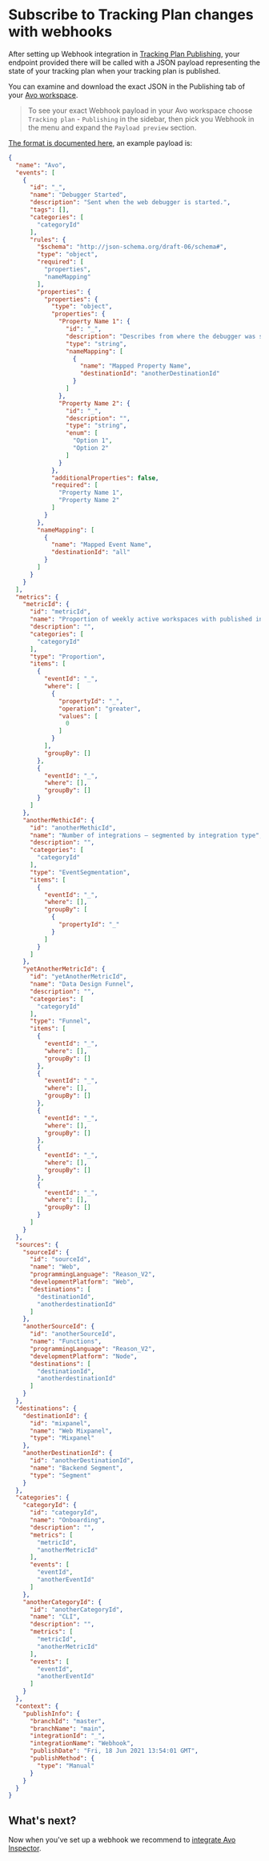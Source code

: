 # Subscribe to Tracking Plan changes with webhooks

After setting up Webhook integration in [Tracking Plan Publishing](/publishing/publishing/overview), your endpoint provided there will be called with a JSON payload representing the state of your tracking plan when your tracking plan is published.

You can examine and download the exact JSON in the Publishing tab of your [Avo workspace](https://www.avo.app/schemas/).

> To see your exact Webhook payload in your Avo workspace choose `Tracking plan` - `Publishing` in the sidebar, then pick you Webhook in the menu and expand the `Payload preview` section.

[The format is documented here](/publishing/publishing/overview#tracking-plan-model), an example payload is:

```JSON
{
  "name": "Avo",
  "events": [
    {
      "id": "_",
      "name": "Debugger Started",
      "description": "Sent when the web debugger is started.",
      "tags": [],
      "categories": [
        "categoryId"
      ],
      "rules": {
        "$schema": "http://json-schema.org/draft-06/schema#",
        "type": "object",
        "required": [
          "properties",
          "nameMapping"
        ],
        "properties": {
          "properties": {
            "type": "object",
            "properties": {
              "Property Name 1": {
                "id": "_",
                "description": "Describes from where the debugger was started.",
                "type": "string",
                "nameMapping": [
                  {
                    "name": "Mapped Property Name",
                    "destinationId": "anotherDestinationId"
                  }
                ]
              },
              "Property Name 2": {
                "id": "_",
                "description": "",
                "type": "string",
                "enum": [
                  "Option 1",
                  "Option 2"
                ]
              }
            },
            "additionalProperties": false,
            "required": [
              "Property Name 1",
              "Property Name 2"
            ]
          }
        },
        "nameMapping": [
          {
            "name": "Mapped Event Name",
            "destinationId": "all"
          }
        ]
      }
    }
  ],
  "metrics": {
    "metricId": {
      "id": "metricId",
      "name": "Proportion of weekly active workspaces with published integrations",
      "description": "",
      "categories": [
        "categoryId"
      ],
      "type": "Proportion",
      "items": [
        {
          "eventId": "_",
          "where": [
            {
              "propertyId": "_",
              "operation": "greater",
              "values": [
                0
              ]
            }
          ],
          "groupBy": []
        },
        {
          "eventId": "_",
          "where": [],
          "groupBy": []
        }
      ]
    },
    "anotherMethicId": {
      "id": "anotherMethicId",
      "name": "Number of integrations – segmented by integration type",
      "description": "",
      "categories": [
        "categoryId"
      ],
      "type": "EventSegmentation",
      "items": [
        {
          "eventId": "_",
          "where": [],
          "groupBy": [
            {
              "propertyId": "_"
            }
          ]
        }
      ]
    },
    "yetAnotherMetricId": {
      "id": "yetAnotherMetricId",
      "name": "Data Design Funnel",
      "description": "",
      "categories": [
        "categoryId"
      ],
      "type": "Funnel",
      "items": [
        {
          "eventId": "_",
          "where": [],
          "groupBy": []
        },
        {
          "eventId": "_",
          "where": [],
          "groupBy": []
        },
        {
          "eventId": "_",
          "where": [],
          "groupBy": []
        },
        {
          "eventId": "_",
          "where": [],
          "groupBy": []
        },
        {
          "eventId": "_",
          "where": [],
          "groupBy": []
        }
      ]
    }
  },
  "sources": {
    "sourceId": {
      "id": "sourceId",
      "name": "Web",
      "programmingLanguage": "Reason_V2",
      "developmentPlatform": "Web",
      "destinations": [
        "destinationId",
        "anotherdestinationId"
      ]
    },
    "anotherSourceId": {
      "id": "anotherSourceId",
      "name": "Functions",
      "programmingLanguage": "Reason_V2",
      "developmentPlatform": "Node",
      "destinations": [
        "destinationId",
        "anotherdestinationId"
      ]
    }
  },
  "destinations": {
    "destinationId": {
      "id": "mixpanel",
      "name": "Web Mixpanel",
      "type": "Mixpanel"
    },
    "anotherDestinationId": {
      "id": "anotherDestinationId",
      "name": "Backend Segment",
      "type": "Segment"
    }
  },
  "categories": {
    "categoryId": {
      "id": "categoryId",
      "name": "Onboarding",
      "description": "",
      "metrics": [
        "metricId",
        "anotherMetricId"
      ],
      "events": [
        "eventId",
        "anotherEventId"
      ]
    },
    "anotherCategoryId": {
      "id": "anotherCategoryId",
      "name": "CLI",
      "description": "",
      "metrics": [
        "metricId",
        "anotherMetricId"
      ],
      "events": [
        "eventId",
        "anotherEventId"
      ]
    }
  },
  "context": {
    "publishInfo": {
      "branchId": "master",
      "branchName": "main",
      "integrationId": "_",
      "integrationName": "Webhook",
      "publishDate": "Fri, 18 Jun 2021 13:54:01 GMT",
      "publishMethod": {
        "type": "Manual"
      }
    }
  }
}
```

## What's next?

Now when you've set up a webhook we recommend to [integrate Avo Inspector](/implementation/avo-inspector-overview).
